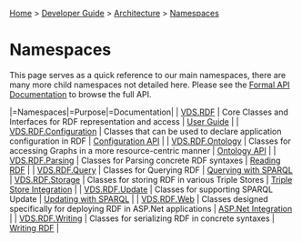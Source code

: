 [[Home]] > [[Developer Guide]] > [[DeveloperGuide/Architecture|Architecture]] > [[DeveloperGuide/Architecture/Namespaces|Namespaces]]

= Namespaces =

This page serves as a quick reference to our main namespaces, there are many more child namespaces not detailed here.  Please see the [[http://www.dotnetrdf.org/api/|Formal API Documentation]] to browse the full API.

|=Namespaces|=Purpose|=Documentation|
| [[http://www.dotnetrdf.org/api/index.asp?Namespace=VDS.RDF|VDS.RDF]] | Core Classes and Interfaces for RDF representation and access | [[User Guide]] |
| [[http://www.dotnetrdf.org/api/index.asp?Namespace=VDS.RDF.Configuration|VDS.RDF.Configuration]] | Classes that can be used to declare application configuration in RDF | [[UserGuide/Configuration API|Configuration API]] |
| [[http://www.dotnetrdf.org/api/index.asp?Namespace=VDS.RDF.Ontology|VDS.RDF.Ontology]] | Classes for accessing Graphs in a more resource-centric manner | [[UserGuide/Ontology API|Ontology API]] |
| [[http://www.dotnetrdf.org/api/index.asp?Namespace=VDS.RDF.Parsing|VDS.RDF.Parsing]] | Classes for Parsing concrete RDF syntaxes | [[UserGuide/Reading RDF|Reading RDF]] |
| [[http://www.dotnetrdf.org/api/index.asp?Namespace=VDS.RDF.Query|VDS.RDF.Query]] | Classes for Querying RDF | [[UserGuide/Querying with SPARQL|Querying with SPARQL]]
| [[http://www.dotnetrdf.org/api/index.asp?Namespace=VDS.RDF.Storage|VDS.RDF.Storage]] | Classes for storing RDF in various Triple Stores | [[UserGuide/Triple Store Integration|Triple Store Integration]] |
| [[http://www.dotnetrdf.org/api/index.asp?Namespace=VDS.RDF.Update|VDS.RDF.Update]] | Classes for supporting SPARQL Update | [[UserGuide/Updating with SPARQL|Updating with SPARQL]] |
| [[http://www.dotnetrdf.org/api/index.asp?Namespace=VDS.RDF.Web|VDS.RDF.Web]] | Classes designed specifically for deploying RDF in ASP.Net applications | [[UserGuide/ASP.Net Integration|ASP.Net Integration]] |
| [[http://www.dotnetrdf.org/api/index.asp?Namespace=VDS.RDF.Writing|VDS.RDF.Writing]] | Classes for serializing RDF in concrete syntaxes | [[UserGuide/Writing RDF|Writing RDF]] |